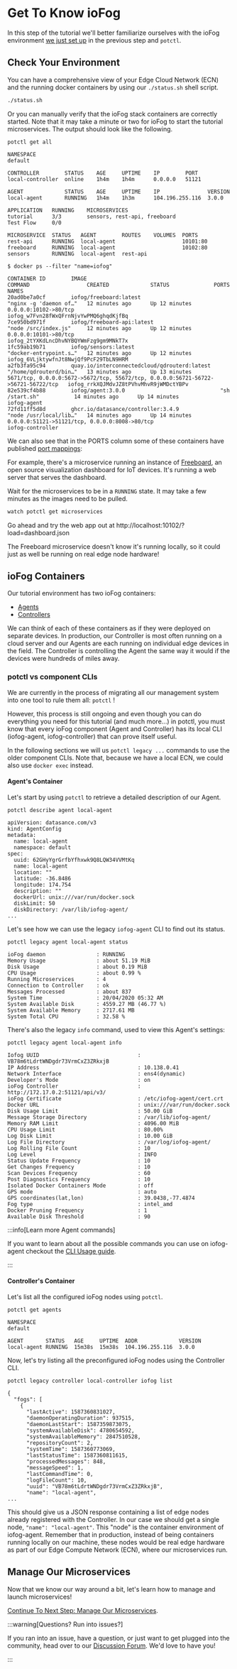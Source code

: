 # Get To Know ioFog

In this step of the tutorial we'll better familiarize ourselves with the ioFog environment [we just set up](../tutorial/introduction) in the previous step and `potctl`.

## Check Your Environment

You can have a comprehensive view of your Edge Cloud Network (ECN) and the running docker containers by using our `./status.sh` shell script.

```bash
./status.sh
```

Or you can manually verify that the ioFog stack containers are correctly started. Note that it may take a minute or two for ioFog to start the tutorial microservices. The output should look like the following.

```console
potctl get all

NAMESPACE
default

CONTROLLER	      STATUS    AGE     UPTIME    IP        PORT
local-controller  online    1h4m    1h4m      0.0.0.0   51121

AGENT             STATUS    AGE     UPTIME    IP               VERSION
local-agent       RUNNING   1h4m    1h3m      104.196.255.116  3.0.0

APPLICATION   RUNNING    MICROSERVICES
tutorial      3/3        sensors, rest-api, freeboard
Test Flow     0/0

MICROSERVICE  STATUS   AGENT        ROUTES    VOLUMES  PORTS
rest-api      RUNNING  local-agent                     10101:80
freeboard     RUNNING  local-agent                     10102:80
sensors       RUNNING  local-agent  rest-api
```

```console
$ docker ps --filter "name=iofog"

CONTAINER ID        IMAGE                                          COMMAND                  CREATED             STATUS              PORTS                                                                               NAMES
20ad0be7a0cf        iofog/freeboard:latest                         "nginx -g 'daemon of…"   12 minutes ago      Up 12 minutes       0.0.0.0:10102->80/tcp                                                               iofog_w7Fvn28fWxQFrnNjvYwPMQ6ghqdKjfBq
7ce950bd971f        iofog/freeboard-api:latest                     "node /src/index.js"     12 minutes ago      Up 12 minutes       0.0.0.0:10101->80/tcp                                                               iofog_2tYXKdLncDhvNYBQYWmFzg9gm9MNkT7x
1fc59ab19b71        iofog/sensors:latest                           "docker-entrypoint.s…"   12 minutes ago      Up 12 minutes                                                                                           iofog_6VLjktywfnJt8NwjQf9PcF29TbLN9HRM
a2fb3fa95c94        quay.io/interconnectedcloud/qdrouterd:latest   "/home/qdrouterd/bin…"   13 minutes ago      Up 13 minutes       5671/tcp, 0.0.0.0:5672->5672/tcp, 55672/tcp, 0.0.0.0:56721-56722->56721-56722/tcp   iofog_rrkXQJMdvJZ8tPVhvMhvR9jWMDctYBPv
82e539cf4b88        iofog/agent:3.0.0                              "sh /start.sh"           14 minutes ago      Up 14 minutes                                                                                           iofog-agent
72fd11ff5d8d        ghcr.io/datasance/controller:3.4.9                         "node /usr/local/lib…"   14 minutes ago      Up 14 minutes       0.0.0.0:51121->51121/tcp, 0.0.0.0:8008->80/tcp                                      iofog-controller
```

We can also see that in the PORTS column some of these containers have published [port mappings](https://docs.docker.com/config/containers/container-networking/):

For example, there's a microservice running an instance of [Freeboard](https://github.com/Freeboard/freeboard), an open source visualization dashboard for IoT devices. It's running a web server that serves the dashboard.

Wait for the microservices to be in a `RUNNING` state. It may take a few minutes as the images need to be pulled.

```bash
watch potctl get microservices
```

Go ahead and try the web app out at http://localhost:10102/?load=dashboard.json

The Freeboard microservice doesn't know it's running locally, so it could just as well be running on real edge node hardware!

## ioFog Containers

Our tutorial environment has two ioFog containers:

- [Agents](../reference-agent/overview)
- [Controllers](../reference-controller/overview)

We can think of each of these containers as if they were deployed on separate devices. In production, our Controller is most often running on a cloud server and our Agents are each running on individual edge devices in the field. The Controller is controlling the Agent the same way it would if the devices were hundreds of miles away.

### potctl vs component CLIs

We are currently in the process of migrating all our management system into one tool to rule them all: `potctl` !

However, this process is still ongoing and even though you can do everything you need for this tutorial (and much more...) in potctl, you must know that every ioFog component (Agent and Controller) has its local CLI (iofog-agent, iofog-controller) that can prove itself useful.

In the following sections we will us `potctl legacy ...` commands to use the older component CLIs. Note that, because we have a local ECN, we could also use `docker exec` instead.

#### Agent's Container

Let's start by using `potctl` to retrieve a detailed description of our Agent.

```console
potctl describe agent local-agent

apiVersion: datasance.com/v3
kind: AgentConfig
metadata:
  name: local-agent
  namespace: default
spec:
  uuid: 62GHyYgrGrfbYfhxwk9Q8LQW34VVMtKq
  name: local-agent
  location: ""
  latitude: -36.8486
  longitude: 174.754
  description: ""
  dockerUrl: unix:///var/run/docker.sock
  diskLimit: 50
  diskDirectory: /var/lib/iofog-agent/
...
```

Let's see how we can use the legacy `iofog-agent` CLI to find out its status.

```console
potctl legacy agent local-agent status

ioFog daemon                : RUNNING
Memory Usage                : about 51.19 MiB
Disk Usage                  : about 0.19 MiB
CPU Usage                   : about 0.99 %
Running Microservices       : 4
Connection to Controller    : ok
Messages Processed          : about 837
System Time                 : 20/04/2020 05:32 AM
System Available Disk       : 4559.27 MB (46.77 %)
System Available Memory     : 2717.61 MB
System Total CPU            : 32.58 %
```

There's also the legacy `info` command, used to view this Agent's settings:

```console
potctl legacy agent local-agent info

Iofog UUID                               : VB78m6tLdrtWNDgdr73VrmCxZ3ZRkxjB
IP Address                               : 10.138.0.41
Network Interface                        : ens4(dynamic)
Developer's Mode                         : on
ioFog Controller                         : http://172.17.0.2:51121/api/v3/
ioFog Certificate                        : /etc/iofog-agent/cert.crt
Docker URL                               : unix:///var/run/docker.sock
Disk Usage Limit                         : 50.00 GiB
Message Storage Directory                : /var/lib/iofog-agent/
Memory RAM Limit                         : 4096.00 MiB
CPU Usage Limit                          : 80.00%
Log Disk Limit                           : 10.00 GiB
Log File Directory                       : /var/log/iofog-agent/
Log Rolling File Count                   : 10
Log Level                                : INFO
Status Update Frequency                  : 10
Get Changes Frequency                    : 10
Scan Devices Frequency                   : 60
Post Diagnostics Frequency               : 10
Isolated Docker Containers Mode          : off
GPS mode                                 : auto
GPS coordinates(lat,lon)                 : 39.0438,-77.4874
Fog type                                 : intel_amd
Docker Pruning Frequency                 : 1
Available Disk Threshold                 : 90

```


:::info[Learn more Agent commands]
  <p>If you want to learn about all the possible commands you can use on iofog-agent checkout the <a href="../reference-agent/cli-usage">CLI Usage guide</a>.</p>
:::

#### Controller's Container

Let's list all the configured ioFog nodes using `potctl`.

```console
potctl get agents

NAMESPACE
default

AGENT       STATUS   AGE     UPTIME  ADDR             VERSION
local-agent	RUNNING  15m38s  15m38s  104.196.255.116  3.0.0
```

Now, let's try listing all the preconfigured ioFog nodes using the Controller CLI.

```console
potctl legacy controller local-controller iofog list

{
  "fogs": [
    {
      "lastActive": 1587360831027,
      "daemonOperatingDuration": 937515,
      "daemonLastStart": 1587359873075,
      "systemAvailableDisk": 4780654592,
      "systemAvailableMemory": 2847510528,
      "repositoryCount": 2,
      "systemTime": 1587360773069,
      "lastStatusTime": 1587360811615,
      "processedMessages": 848,
      "messageSpeed": 1,
      "lastCommandTime": 0,
      "logFileCount": 10,
      "uuid": "VB78m6tLdrtWNDgdr73VrmCxZ3ZRkxjB",
      "name": "local-agent",
...
```

This should give us a JSON response containing a list of edge nodes already registered with the Controller. In our case we should get a single node, `"name": "local-agent"`. This "node" is the container environment of iofog-agent. Remember that in production, instead of being containers running locally on our machine, these nodes would be real edge hardware as part of our Edge Compute Network (ECN), where our microservices run.

## Manage Our Microservices

Now that we know our way around a bit, let's learn how to manage and launch microservices!

[Continue To Next Step: Manage Our Microservices](../tutorial/manage-our-microservices).


:::warning[Questions? Run into issues?]
  <p>If you ran into an issue, have a question, or just want to get plugged into the community, head over to our <a href="https://discuss.iofog.org/">Discussion Forum</a>. We'd love to have you!</p>
:::


<EditPageAdmonition />
